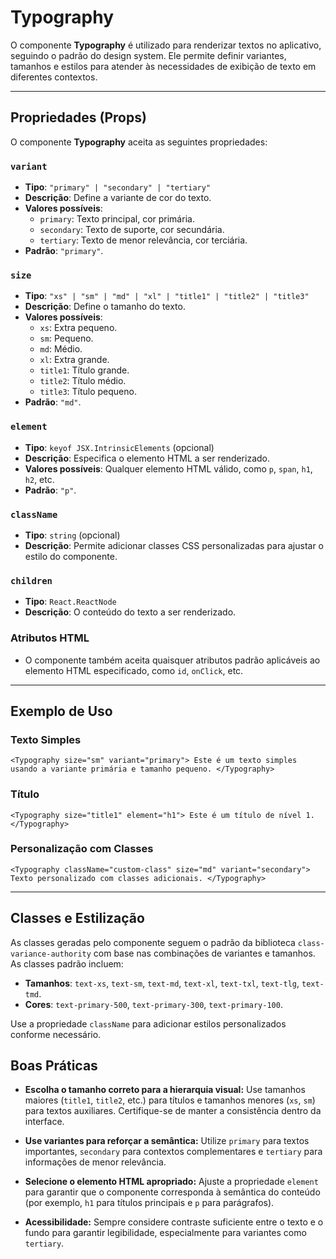 # Typography

O componente **Typography** é utilizado para renderizar textos no aplicativo, seguindo o padrão do design system. Ele permite definir variantes, tamanhos e estilos para atender às necessidades de exibição de texto em diferentes contextos.

----------

## Propriedades (Props)

O componente **Typography** aceita as seguintes propriedades:

### `variant`

-   **Tipo**: `"primary" | "secondary" | "tertiary"`
-   **Descrição**: Define a variante de cor do texto.
-   **Valores possíveis**:
    -   `primary`: Texto principal, cor primária.
    -   `secondary`: Texto de suporte, cor secundária.
    -   `tertiary`: Texto de menor relevância, cor terciária.
-   **Padrão**: `"primary"`.

### `size`

-   **Tipo**: `"xs" | "sm" | "md" | "xl" | "title1" | "title2" | "title3"`
-   **Descrição**: Define o tamanho do texto.
-   **Valores possíveis**:
    -   `xs`: Extra pequeno.
    -   `sm`: Pequeno.
    -   `md`: Médio.
    -   `xl`: Extra grande.
    -   `title1`: Título grande.
    -   `title2`: Título médio.
    -   `title3`: Título pequeno.
-   **Padrão**: `"md"`.

### `element`

-   **Tipo**: `keyof JSX.IntrinsicElements` (opcional)
-   **Descrição**: Especifica o elemento HTML a ser renderizado.
-   **Valores possíveis**: Qualquer elemento HTML válido, como `p`, `span`, `h1`, `h2`, etc.
-   **Padrão**: `"p"`.

### `className`

-   **Tipo**: `string` (opcional)
-   **Descrição**: Permite adicionar classes CSS personalizadas para ajustar o estilo do componente.

### `children`

-   **Tipo**: `React.ReactNode`
-   **Descrição**: O conteúdo do texto a ser renderizado.

### Atributos HTML

-   O componente também aceita quaisquer atributos padrão aplicáveis ao elemento HTML especificado, como `id`, `onClick`, etc.

----------

## Exemplo de Uso

### Texto Simples

`<Typography size="sm" variant="primary">
  Este é um texto simples usando a variante primária e tamanho pequeno.
</Typography>` 

### Título

`<Typography size="title1" element="h1">
  Este é um título de nível 1.
</Typography>` 

### Personalização com Classes

`<Typography className="custom-class" size="md" variant="secondary">
  Texto personalizado com classes adicionais.
</Typography>` 

----------

## Classes e Estilização

As classes geradas pelo componente seguem o padrão da biblioteca `class-variance-authority` com base nas combinações de variantes e tamanhos. As classes padrão incluem:

-   **Tamanhos**: `text-xs`, `text-sm`, `text-md`, `text-xl`, `text-txl`, `text-tlg`, `text-tmd`.
-   **Cores**: `text-primary-500`, `text-primary-300`, `text-primary-100`.

Use a propriedade `className` para adicionar estilos personalizados conforme necessário.

## Boas Práticas

-   **Escolha o tamanho correto para a hierarquia visual:** Use tamanhos maiores (`title1`, `title2`, etc.) para títulos e tamanhos menores (`xs`, `sm`) para textos auxiliares. Certifique-se de manter a consistência dentro da interface.
    
-   **Use variantes para reforçar a semântica:** Utilize `primary` para textos importantes, `secondary` para contextos complementares e `tertiary` para informações de menor relevância.
    
-   **Selecione o elemento HTML apropriado:** Ajuste a propriedade `element` para garantir que o componente corresponda à semântica do conteúdo (por exemplo, `h1` para títulos principais e `p` para parágrafos).

-   **Acessibilidade:** Sempre considere contraste suficiente entre o texto e o fundo para garantir legibilidade, especialmente para variantes como `tertiary`.